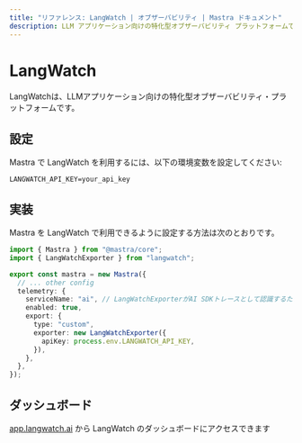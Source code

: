 ```yaml
---
title: "リファレンス: LangWatch | オブザーバビリティ | Mastra ドキュメント"
description: LLM アプリケーション向けの特化型オブザーバビリティ プラットフォームである LangWatch を Mastra と統合するためのドキュメントです。
---
```


# LangWatch

LangWatchは、LLMアプリケーション向けの特化型オブザーバビリティ・プラットフォームです。

## 設定

Mastra で LangWatch を利用するには、以下の環境変数を設定してください:

```env
LANGWATCH_API_KEY=your_api_key
```


## 実装

Mastra を LangWatch で利用できるように設定する方法は次のとおりです。

```typescript
import { Mastra } from "@mastra/core";
import { LangWatchExporter } from "langwatch";

export const mastra = new Mastra({
  // ... other config
  telemetry: {
    serviceName: "ai", // LangWatchExporterがAI SDKトレースとして認識するため、"ai"に設定する必要があります
    enabled: true,
    export: {
      type: "custom",
      exporter: new LangWatchExporter({
        apiKey: process.env.LANGWATCH_API_KEY,
      }),
    },
  },
});
```


## ダッシュボード

[app.langwatch.ai](https://app.langwatch.ai) から LangWatch のダッシュボードにアクセスできます